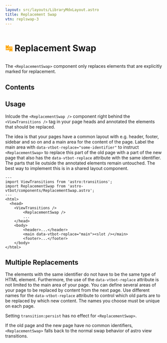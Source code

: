 ```yaml
---
layout: src/layouts/LibraryMdxLayout.astro
title: Replacement Swap
vtn: replswap-3
---
```


<h1 style="display: inline-block; view-transition-name: replswap-1"><span style="display:inline-block; view-transition-name:replswap-2; color: orange">↹</span> Replacement Swap</h1>


The `<ReplacementSwap>` component only replaces elements that are explicitly marked for replacement.

## Contents


## Usage 


Inlcude the  `<ReplacementSwap />` component right behind the `<ViewTransitions />` tag in your page heads and annotated the elements that should be replaced.

The idea is that your pages have a common layout with e.g. header, footer, sidebar and so on and a main area for the content of the page. Label the main area with `data-vtbot-replace="some-identifier"` to instruct `<ReplacementSwap>` to replace this part of the old page with a part of the new page that also has the `data-vtbot-replace` attribute with the same identifier. The parts that lie outside the annotated elements remain untouched. The best way to implement this is in a shared layout component.




```astro title="Layout.astro" {3, 8, 13}
---
import ViewTransitions from 'astro:transitions';
import ReplacementSwap from 'astro-vtbot/components/ReplacementSwap.astro';
---
<html>
  <head>
    <ViewTransitions />
		<ReplacementSwap />
		...
	</head>
	<body>
		<header>...</header>
		<main data-vtbot-replace="main"><slot /></main>
		<footer>...</footer>
	</body>
</html>
```

## Multiple Replacements
The elements with the same identifier do not have to be the same type of HTML element. Furthermore, the use of the `data-vtbot-replace` attribute is not limited to the main area of your page. You can define several areas of your page to be replaced by content from the next page. Use different names for the `data-vtbot-replace` attribute to control which old parts are to be replaced by which new content. The names you choose must be unique on each page.

Setting `transition:persist` has no effect for `<ReplacementSwap>`.

If the old page and the new page have no common identifiers, `<ReplacementSwap>` falls back to the normal swap behavior of astro view transitions. 

